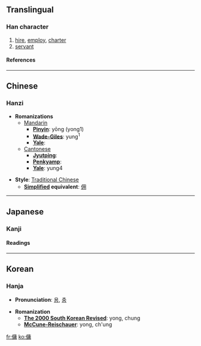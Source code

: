 {{see|佣}}

==Translingual==
===Han character===
{{Han char|rad=人|as=11|sn=13|four=2022<sub>7</sub>|canj=人戈中月 (OILB)}}
# [[hire]], [[employ]], [[charter]]
# [[servant]]
====References====
{{Han ref|kx=0114.110|dkj=01007|dj=0242.200|hdz=10214.060|uh=50AD|ud=20653|bh=B6C4|bd=46788}}
----

==Chinese==
===Hanzi===


* '''Romanizations'''
** [[Mandarin]]
*** '''[[Pinyin]]''': yōng (yong1)
*** '''[[Wade-Giles]]''': yung<sup>1</sup>
*** '''[[Yale]]''': 
**[[Cantonese]]
***'''[[Jyutping]]''':
***'''[[Penkyamp]]''': 
***'''[[Yale]]''': yung4

* '''Style''': [[Traditional Chinese]] 
** '''[[Simplified Chinese|Simplified]] equivalent''': [[佣]]


----
==Japanese==

===Kanji===
{{ja-kanji|grade=|rs=人11}}
====Readings====
{{ja-readings|on=[[よう]] (yō), [[ちょう]] (chō)|kun=[[やとう]] (yatou), [[あたい]] (atai), [[ひとしい]] (hitoshii)}}


----
==Korean==
===Hanja===

* '''Pronunciation''': [[용]], [[충]]

* '''Romanization'''
** '''[[The 2000 South Korean Revised Romanization|The 2000 South Korean Revised]]''': yong, chung
** '''[[McCune-Reischauer]]''': yong, ch'ung


[[fr:傭]]
[[ko:傭]]